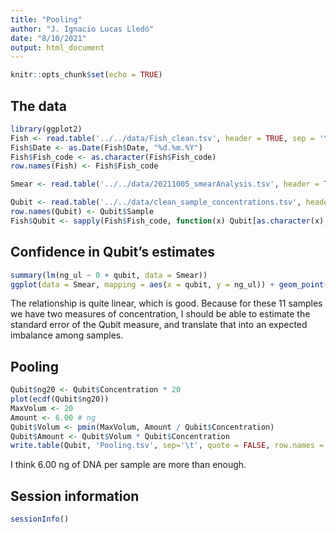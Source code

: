 ```yaml
---
title: "Pooling"
author: "J. Ignacio Lucas Lledó"
date: "8/10/2021"
output: html_document
---
```


```r
knitr::opts_chunk$set(echo = TRUE)
```

## The data

```r
library(ggplot2)
Fish <- read.table('../../data/Fish_clean.tsv', header = TRUE, sep = '\t')
Fish$Date <- as.Date(Fish$Date, "%d.%m.%Y")
Fish$Fish_code <- as.character(Fish$Fish_code)
row.names(Fish) <- Fish$Fish_code

Smear <- read.table('../../data/20211005_smearAnalysis.tsv', header = TRUE, sep = '\t')

Qubit <- read.table('../../data/clean_sample_concentrations.tsv', header = TRUE, sep = '\t')
row.names(Qubit) <- Qubit$Sample
Fish$Qubit <- sapply(Fish$Fish_code, function(x) Qubit[as.character(x), 'Concentration'])
```

## Confidence in Qubit's estimates

```r
summary(lm(ng_ul ~ 0 + qubit, data = Smear))
ggplot(data = Smear, mapping = aes(x = qubit, y = ng_ul)) + geom_point() + geom_smooth(method = 'lm')
```

The relationship is quite linear, which is good. Because for these 11 samples we have two measures
of concentration, I should be able to estimate the standard error of the Qubit measure, and
translate that into an expected imbalance among samples.

## Pooling

```r
Qubit$ng20 <- Qubit$Concentration * 20
plot(ecdf(Qubit$ng20))
MaxVolum <- 20
Amount <- 6.00 # ng
Qubit$Volum <- pmin(MaxVolum, Amount / Qubit$Concentration)
Qubit$Amount <- Qubit$Volum * Qubit$Concentration
write.table(Qubit, 'Pooling.tsv', sep='\t', quote = FALSE, row.names = FALSE)
```

I think 6.00 ng of DNA per sample are more than enough. 

## Session information

```r
sessionInfo()
```